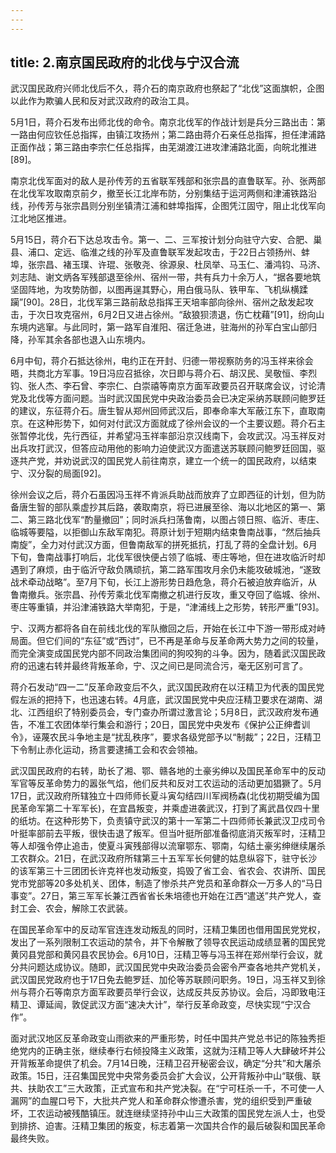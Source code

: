 ```yaml
---
---
---
```

title: 2.南京国民政府的北伐与宁汉合流
---




武汉国民政府兴师北伐后不久，蒋介石的南京政府也祭起了“北伐”这面旗帜，企图以此作为欺骗人民和反对武汉政府的政治工具。

5月1日，蒋介石发布出师北伐的命令。南京北伐军的作战计划是兵分三路出击：第一路由何应钦任总指挥，由镇江攻扬州；第二路由蒋介石亲任总指挥，担任津浦路正面作战；第三路由李宗仁任总指挥，由芜湖渡江进攻津浦路北面，向皖北推进[89]。

南京北伐军面对的敌人是孙传芳的五省联军残部和张宗昌的直鲁联军。孙、张两部在北伐军攻取南京前夕，撤至长江北岸布防，分别集结于运河两侧和津浦铁路沿线，孙传芳与张宗昌则分别坐镇清江浦和蚌埠指挥，企图凭江固守，阻止北伐军向江北地区推进。

5月15日，蒋介石下达总攻击令。第一、二、三军按计划分向驻守六安、合肥、巢县、浦口、定远、临淮之线的孙军及直鲁联军发起攻击，于22日占领扬州、蚌埠，张宗昌、褚玉璞、许琨、张敬尧、徐源泉、杜凤举、马玉仁、潘鸿钧、马济、刘志陆、谢文炳各军残部退至徐州、宿州一带，共有兵力十余万人，“据各要地筑坚固阵地，为攻势防御，以图再逞其野心，用白俄马队、铁甲车、飞机纵横蹂躏”[90]。28日，北伐军第三路前敌总指挥王天培率部向徐州、宿州之敌发起攻击，于次日攻克宿州，6月2日又进占徐州。“敌狼狈溃退，伤亡枕藉”[91]，纷向山东境内逃窜。与此同时，第一路军自淮阳、宿迁急进，驻海州的孙军白宝山部归降，孙军其余各部也退入山东境内。

6月中旬，蒋介石抵达徐州，电约正在开封、归德一带视察防务的冯玉祥来徐会晤，共商北方军事。19日冯应召抵徐，次日即与蒋介石、胡汉民、吴敬恒、李烈钧、张人杰、李石曾、李宗仁、白崇禧等南京方面军政要员召开联席会议，讨论清党及北伐等方面问题。当时武汉国民党中央政治委员会已决定采纳苏联顾问鲍罗廷的建议，东征蒋介石。唐生智从郑州回师武汉后，即奉命率大军蔽江东下，直取南京。在这种形势下，如何对付武汉方面就成了徐州会议的一个主要议题。蒋介石主张暂停北伐，先行西征，并希望冯玉祥率部沿京汉线南下，会攻武汉。冯玉祥反对出兵攻打武汉，但答应动用他的影响力迫使武汉方面遣送苏联顾问鲍罗廷回国，驱逐共产党，并劝说武汉的国民党人前往南京，建立一个统一的国民政府，以结束宁、汉分裂的局面[92]。

徐州会议之后，蒋介石虽因冯玉祥不肯派兵助战而放弃了立即西征的计划，但为防备唐生智的部队乘虚抄其后路，袭取南京，将已进展至徐、海以北地区的第一、第二、第三路北伐军“酌量撤回”；同时派兵扫荡鲁南，以图占领日照、临沂、枣庄、临城等要隘，以拒御山东敌军南犯。蒋原计划于短期内结束鲁南战事，“然后抽兵南旋”，全力对付武汉方面，但鲁南敌军的拼死抵抗，打乱了蒋的全盘计划。6月下旬，鲁南战事打响后，北伐军很快便占领了临城、枣庄等地，但在进攻临沂时却遇到了麻烦，由于临沂守敌负隅顽抗，第二路军围攻月余仍未能攻破城池，“遂致战术牵动战略”。至7月下旬，长江上游形势日趋危急，蒋介石被迫放弃临沂，从鲁南撤兵。张宗昌、孙传芳乘北伐军南撤之机进行反攻，重又夺回了临城、徐州、枣庄等重镇，并沿津浦铁路大举南犯，于是，“津浦线上之形势，转形严重”[93]。

宁、汉两方都将各自在前线北伐的军队撤回之后，开始在长江中下游一带形成对峙局面。但它们间的“东征”或“西讨”，已不再是革命与反革命两大势力之间的较量，而完全演变成国民党内部不同政治集团间的狗咬狗的斗争。因为，随着武汉国民政府的迅速右转并最终背叛革命，宁、汉之间已是同流合污，毫无区别可言了。

蒋介石发动“四一二”反革命政变后不久，武汉国民政府在以汪精卫为代表的国民党假左派的把持下，也迅速右转。4月底，武汉国民党中央应汪精卫要求在湖南、湖北、江西组织了特别委员会，专门查办所谓过激言论；5月8日，武汉政府发布通告，不准工农团体举行集会和游行；20日，国民党中央发布《保护公正绅耆训令》，诬蔑农民斗争地主是“扰乱秩序”，要求各级党部予以“制裁”；22日，汪精卫下令制止赤化运动，扬言要逮捕工会和农会领袖。

武汉国民政府的右转，助长了湘、鄂、赣各地的土豪劣绅以及国民革命军中的反动军官等反革命势力的嚣张气焰，他们反共和反对工农运动的活动更加猖獗了。5月17日，武汉政府所辖独立十四师师长夏斗寅勾结四川军阀杨森(北伐初期受编为国民革命军第二十军军长)，在宜昌叛变，并乘虚进袭武汉，打到了离武昌仅四十里的纸坊。在这种形势下，负责镇守武汉的第十一军第二十四师师长兼武汉卫戍司令叶挺率部前去平叛，很快击退了叛军。但当叶挺所部准备彻底消灭叛军时，汪精卫等人却强令停止追击，使夏斗寅残部得以流窜鄂东、鄂南，勾结土豪劣绅继续屠杀工农群众。21日，在武汉政府所辖第三十五军军长何健的姑息纵容下，驻守长沙的该军第三十三团团长许克祥也发动叛变，捣毁了省工会、省农会、农讲所、国民党市党部等20多处机关、团体，制造了惨杀共产党员和革命群众一万多人的“马日事变”。27日，第三军军长兼江西省省长朱培德也开始在江西“遣送”共产党人，查封工会、农会，解除工农武装。

在国民革命军中的反动军官连连发动叛乱的同时，汪精卫集团也借用国民党党权，发出了一系列限制工农运动的禁令，并下令解散了领导农民运动成绩显著的国民党黄冈县党部和黄冈县农民协会。6月10日，汪精卫等与冯玉祥在郑州举行会议，就分共问题达成协议。随即，武汉国民党中央政治委员会密令严查各地共产党机关，武汉国民党政府也于17日免去鲍罗廷、加伦等苏联顾问职务。19日，冯玉祥又到徐州与蒋介石等南京方面军政要员举行会议，达成反共反苏协议。会后，冯即致电汪精卫、谭延闿，敦促武汉方面“速决大计”，举行反革命政变，尽快实现“宁汉合作”。

面对武汉地区反革命政变山雨欲来的严重形势，时任中国共产党总书记的陈独秀拒绝党内的正确主张，继续奉行右倾投降主义政策，这就为汪精卫等人大肆破坏并公开背叛革命提供了机会。7月14日晚，汪精卫召开秘密会议，确定“分共”和大屠杀政策。15日，汪召集国民党中央常务委员会扩大会议，公开背叛孙中山“联俄、联共、扶助农工”三大政策，正式宣布和共产党决裂。在“宁可枉杀一千，不可使一人漏网”的血腥口号下，大批共产党人和革命群众惨遭杀害，党的组织受到严重破坏，工农运动被残酷镇压。就连继续坚持孙中山三大政策的国民党左派人士，也受到排挤、迫害。汪精卫集团的叛变，标志着第一次国共合作的最后破裂和国民革命最终失败。